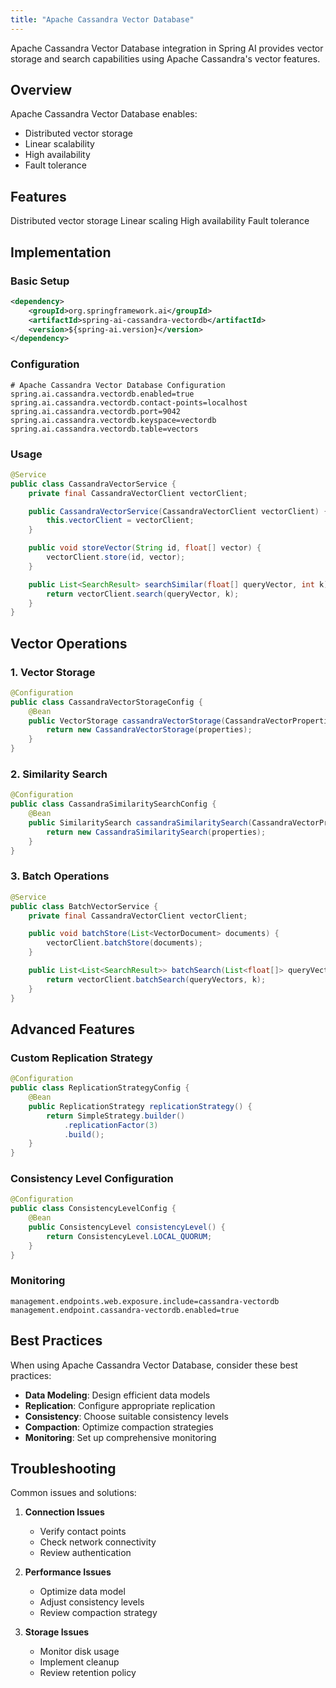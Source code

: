 ```yaml
---
title: "Apache Cassandra Vector Database"
---
```


Apache Cassandra Vector Database integration in Spring AI provides vector storage and search capabilities using Apache Cassandra's vector features.

## Overview

Apache Cassandra Vector Database enables:
- Distributed vector storage
- Linear scalability
- High availability
- Fault tolerance

## Features

<CardGroup cols={2}>
  <Card title="Distributed Storage" icon="network-wired">
    Distributed vector storage
  </Card>
  <Card title="Scalability" icon="arrows-up-down-left-right">
    Linear scaling
  </Card>
  <Card title="Availability" icon="server">
    High availability
  </Card>
  <Card title="Fault Tolerance" icon="shield">
    Fault tolerance
  </Card>
</CardGroup>

## Implementation

### Basic Setup

```xml
<dependency>
    <groupId>org.springframework.ai</groupId>
    <artifactId>spring-ai-cassandra-vectordb</artifactId>
    <version>${spring-ai.version}</version>
</dependency>
```

### Configuration

```properties
# Apache Cassandra Vector Database Configuration
spring.ai.cassandra.vectordb.enabled=true
spring.ai.cassandra.vectordb.contact-points=localhost
spring.ai.cassandra.vectordb.port=9042
spring.ai.cassandra.vectordb.keyspace=vectordb
spring.ai.cassandra.vectordb.table=vectors
```

### Usage

```java
@Service
public class CassandraVectorService {
    private final CassandraVectorClient vectorClient;

    public CassandraVectorService(CassandraVectorClient vectorClient) {
        this.vectorClient = vectorClient;
    }

    public void storeVector(String id, float[] vector) {
        vectorClient.store(id, vector);
    }

    public List<SearchResult> searchSimilar(float[] queryVector, int k) {
        return vectorClient.search(queryVector, k);
    }
}
```

## Vector Operations

### 1. Vector Storage

```java
@Configuration
public class CassandraVectorStorageConfig {
    @Bean
    public VectorStorage cassandraVectorStorage(CassandraVectorProperties properties) {
        return new CassandraVectorStorage(properties);
    }
}
```

### 2. Similarity Search

```java
@Configuration
public class CassandraSimilaritySearchConfig {
    @Bean
    public SimilaritySearch cassandraSimilaritySearch(CassandraVectorProperties properties) {
        return new CassandraSimilaritySearch(properties);
    }
}
```

### 3. Batch Operations

```java
@Service
public class BatchVectorService {
    private final CassandraVectorClient vectorClient;

    public void batchStore(List<VectorDocument> documents) {
        vectorClient.batchStore(documents);
    }

    public List<List<SearchResult>> batchSearch(List<float[]> queryVectors, int k) {
        return vectorClient.batchSearch(queryVectors, k);
    }
}
```

## Advanced Features

### Custom Replication Strategy

```java
@Configuration
public class ReplicationStrategyConfig {
    @Bean
    public ReplicationStrategy replicationStrategy() {
        return SimpleStrategy.builder()
            .replicationFactor(3)
            .build();
    }
}
```

### Consistency Level Configuration

```java
@Configuration
public class ConsistencyLevelConfig {
    @Bean
    public ConsistencyLevel consistencyLevel() {
        return ConsistencyLevel.LOCAL_QUORUM;
    }
}
```

### Monitoring

```properties
management.endpoints.web.exposure.include=cassandra-vectordb
management.endpoint.cassandra-vectordb.enabled=true
```

## Best Practices

<Note>
When using Apache Cassandra Vector Database, consider these best practices:
</Note>

- **Data Modeling**: Design efficient data models
- **Replication**: Configure appropriate replication
- **Consistency**: Choose suitable consistency levels
- **Compaction**: Optimize compaction strategies
- **Monitoring**: Set up comprehensive monitoring

## Troubleshooting

Common issues and solutions:

1. **Connection Issues**
   - Verify contact points
   - Check network connectivity
   - Review authentication

2. **Performance Issues**
   - Optimize data model
   - Adjust consistency levels
   - Review compaction strategy

3. **Storage Issues**
   - Monitor disk usage
   - Implement cleanup
   - Review retention policy 